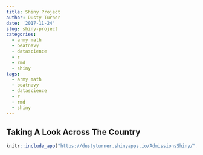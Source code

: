 ```yaml
---
title: Shiny Project
author: Dusty Turner
date: '2017-11-24'
slug: shiny-project
categories:
  - army math
  - beatnavy
  - datascience
  - r
  - rmd
  - shiny
tags:
  - army math
  - beatnavy
  - datascience
  - r
  - rmd
  - shiny
---
```


## Taking A Look Across The Country

<center>


```r
knitr::include_app("https://dustyturner.shinyapps.io/AdmissionsShiny/", height = "600px")
```
</center>
 